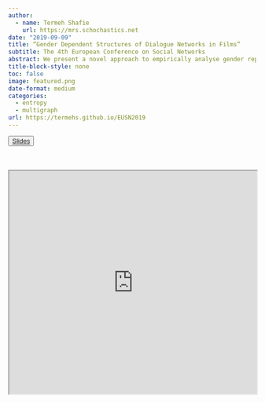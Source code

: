 ```yaml
---
author:
  - name: Termeh Shafie
    url: https://mrs.schochastics.net
date: "2019-09-09"
title: “Gender Dependent Structures of Dialogue Networks in Films”
subtitle: The 4th European Conference on Social Networks
abstract: We present a novel approach to empirically analyse gender representation in films by using entropy tools. Multivariate entropy analysis is a general statistical method for analysing and testing compli- cated dependence structures in data consisting of repeated observations of variables with a common domain and discrete finite range spaces. Only nominal scale is required for each variable, thus making it very suitable for extracting semantic information from dialogues and scripts. Variables on ordinal or numerical scales can also be used, but they should be aggregated so that their ranges match the number of available repeated observations. Using a corpus of movie dialogue networks, we illustrate how these tools can enhance the analysis of gender representations in films by identifying factors associated with certain tropes of gendered conversation. The observed dialogue networks are transformed into a multidimensional data set comprising multiple node and edge attributes, where the latter is coded according to conversational content between pairs of same sex characters. Under the assumptions that associations between conversational content are shared by members of the same gender group, dialogues are used to reflect a meaning structure that characterize this group (stereotypical and non-stereotypical gender portrayals). Furthermore, we use the output of the entropy analyses to specify different structural models to be tested against null distributions according to stochastic blockmodels and random multigraph models. This application yields a deeper insight into the gendered nature of dialogue in film, an area in which little systematic empirical research exists. Moreover, the multivariate entropy analysis allows for the relationships between textual attributes, production-level attributes and endogenous network attributes to be explored together. This provides a novel opportunity to situate the character networks within their industrial context in a way that provides a new layer to the development of network tools for analysing fictional narrative texts.
title-block-style: none
toc: false
image: featured.png
date-format: medium
categories:
  - entropy
  - multigraph
url: https://termehs.github.io/EUSN2019
---
```


<button type="button" class="btn btn-outline-success">
<a href="https://termehs.github.io/SUNBELT2022" target="_blank">Slides</a></button>
<br> </br>
<iframe src="https://termehs.github.io/SUNBELT2022"  width="100%" height="455px"></iframe>


